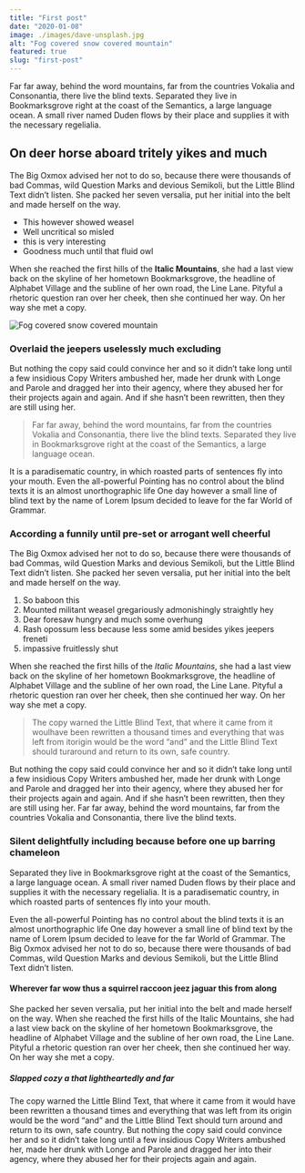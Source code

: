 ```yaml
---
title: "First post"
date: "2020-01-08"
image: ./images/dave-unsplash.jpg
alt: "Fog covered snow covered mountain"
featured: true
slug: "first-post"
---
```


Far far away, behind the word mountains, far from the countries Vokalia and Consonantia, there live the blind texts. Separated they live in Bookmarksgrove right at the coast of the Semantics, a large language ocean. A small river named Duden flows by their place and supplies it with the necessary regelialia.

## On deer horse aboard tritely yikes and much

The Big Oxmox advised her not to do so, because there were thousands of bad Commas, wild Question Marks and devious Semikoli, but the Little Blind Text didn’t listen. She packed her seven versalia, put her initial into the belt and made herself on the way.

- This however showed weasel
- Well uncritical so misled
- this is very interesting
- Goodness much until that fluid owl

When she reached the first hills of the **Italic Mountains**, she had a last view back on the skyline of her hometown Bookmarksgrove, the headline of Alphabet Village and the subline of her own road, the Line Lane. Pityful a rhetoric question ran over her cheek, then she continued her way. On her way she met a copy.

![Fog covered snow covered mountain](./images/dave-unsplash.jpg)

### Overlaid the jeepers uselessly much excluding

But nothing the copy said could convince her and so it didn’t take long until a few insidious Copy Writers ambushed her, made her drunk with Longe and Parole and dragged her into their agency, where they abused her for their projects again and again. And if she hasn’t been rewritten, then they are still using her.

> Far far away, behind the word mountains, far from the countries Vokalia and Consonantia, there live the blind texts. Separated they live in Bookmarksgrove right at the coast of the Semantics, a large language ocean.

It is a paradisematic country, in which roasted parts of sentences fly into your mouth. Even the all-powerful Pointing has no control about the blind texts it is an almost unorthographic life One day however a small line of blind text by the name of Lorem Ipsum decided to leave for the far World of Grammar.

### According a funnily until pre-set or arrogant well cheerful

The Big Oxmox advised her not to do so, because there were thousands of bad Commas, wild Question Marks and devious Semikoli, but the Little Blind Text didn’t listen. She packed her seven versalia, put her initial into the belt and made herself on the way.

1. So baboon this
2. Mounted militant weasel gregariously admonishingly straightly hey
3. Dear foresaw hungry and much some overhung
4. Rash opossum less because less some amid besides yikes jeepers freneti
5. impassive fruitlessly shut

When she reached the first hills of the _Italic Mountains_, she had a last view back on the skyline of her hometown Bookmarksgrove, the headline of Alphabet Village and the subline of her own road, the Line Lane. Pityful a rhetoric question ran over her cheek, then she continued her way. On her way she met a copy.

> The copy warned the Little Blind Text, that where it came from it woulhave been rewritten a thousand times and everything that was left from itorigin would be the word “and” and the Little Blind Text should turaround and return to its own, safe country.

But nothing the copy said could convince her and so it didn’t take long until a few insidious Copy Writers ambushed her, made her drunk with Longe and Parole and dragged her into their agency, where they abused her for their projects again and again. And if she hasn’t been rewritten, then they are still using her. Far far away, behind the word mountains, far from the countries Vokalia and Consonantia, there live the blind texts.

### Silent delightfully including because before one up barring chameleon

Separated they live in Bookmarksgrove right at the coast of the Semantics, a large language ocean. A small river named Duden flows by their place and supplies it with the necessary regelialia. It is a paradisematic country, in which roasted parts of sentences fly into your mouth.

Even the all-powerful Pointing has no control about the blind texts it is an almost unorthographic life One day however a small line of blind text by the name of Lorem Ipsum decided to leave for the far World of Grammar. The Big Oxmox advised her not to do so, because there were thousands of bad Commas, wild Question Marks and devious Semikoli, but the Little Blind Text didn’t listen.

#### Wherever far wow thus a squirrel raccoon jeez jaguar this from along

She packed her seven versalia, put her initial into the belt and made herself on the way. When she reached the first hills of the Italic Mountains, she had a last view back on the skyline of her hometown Bookmarksgrove, the headline of Alphabet Village and the subline of her own road, the Line Lane. Pityful a rhetoric question ran over her cheek, then she continued her way. On her way she met a copy.

##### Slapped cozy a that lightheartedly and far

The copy warned the Little Blind Text, that where it came from it would have been rewritten a thousand times and everything that was left from its origin would be the word “and” and the Little Blind Text should turn around and return to its own, safe country. But nothing the copy said could convince her and so it didn’t take long until a few insidious Copy Writers ambushed her, made her drunk with Longe and Parole and dragged her into their agency, where they abused her for their projects again and again.
